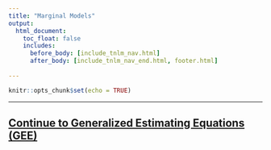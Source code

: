 ```yaml
---
title: "Marginal Models"
output:
  html_document:
    toc_float: false
    includes:
      before_body: [include_tnlm_nav.html]
      after_body: [include_tnlm_nav_end.html, footer.html]
      
---
```


```r
knitr::opts_chunk$set(echo = TRUE)
```


***
## [Continue to Generalized Estimating Equations (GEE)](tnlm-4.html){.continue-link}